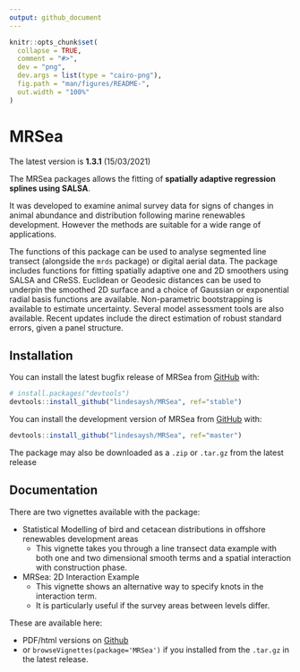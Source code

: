 ```yaml
---
output: github_document
---
```


<!-- README.md is generated from README.Rmd. Please edit that file -->

```r
knitr::opts_chunk$set(
  collapse = TRUE,
  comment = "#>",
  dev = "png",
  dev.args = list(type = "cairo-png"),
  fig.path = "man/figures/README-",
  out.width = "100%"
)
```

# MRSea

The latest version is **1.3.1** (15/03/2021)

The MRSea packages allows the fitting of **spatially adaptive regression splines using SALSA**.

It was developed to examine animal survey data for signs of changes in animal abundance and distribution following marine renewables development. However the methods are suitable for a wide range of applications.

The functions of this package can be used to analyse segmented line transect (alongside the `mrds` package) or digital aerial data. The package includes functions for fitting spatially adaptive one and 2D smoothers using SALSA and CReSS. Euclidean or Geodesic distances can be used to underpin the smoothed 2D surface and a choice of Gaussian or exponential radial basis functions are available.  Non-parametric bootstrapping is available to estimate uncertainty. Several model assessment tools are also available. Recent updates include the direct estimation of robust standard errors, given a panel structure.

## Installation

You can install the latest bugfix release of MRSea from [GitHub](https://github.com/lindesaysh/MRSea) with:

```r
# install.packages("devtools")
devtools::install_github("lindesaysh/MRSea", ref="stable")
```

You can install the development version of MRSea from [GitHub](https://github.com/lindesaysh/MRSea) with:

```r
devtools::install_github("lindesaysh/MRSea", ref="master")
```

The package may also be downloaded as a `.zip` or `.tar.gz` from the latest release

## Documentation

There are two vignettes available with the package:

+ Statistical Modelling of bird and cetacean distributions in offshore renewables development areas
    - This vignette takes you through a line transect data example with both one and two dimensional smooth terms and a spatial interaction with construction phase.
+ MRSea: 2D Interaction Example
    - This vignette shows an alternative way to specify knots in the interaction term.
    - It is particularly useful if the survey areas between levels differ.

These are available here: 

+ PDF/html versions on [Github](https://github.com/lindesaysh/MRSea/tree/master/inst/docs)
+ or `browseVignettes(package='MRSea')` if you installed from the `.tar.gz` in the latest release.